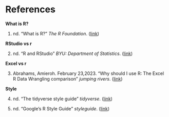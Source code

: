# References {.unnumbered}

**What is R?**

1. nd. "What is R?" *The R Foundation*. ([link](https://www.r-project.org/about.html))

**RStudio vs r**

2. nd. "R and RStudio" *BYU: Department of Statistics*. ([link](https://statistics.byu.edu/r-and-rstudio))

**Excel vs r**

3. Abrahams, Amieroh. February 23,2023. "Why should I use R: The Excel R Data Wrangling comparison" *jumping rivers*. ([link](https://www.jumpingrivers.com/blog/comparing-r-excel-data-wrangling/))

**Style**

4. nd. "The tidyverse style guide" *tidyverse*. ([link](https://style.tidyverse.org/))

5. nd. "Google's R Style Guide" *styleguide*. ([link](https://google.github.io/styleguide/Rguide.html))